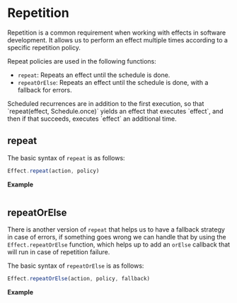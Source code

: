
# Repetition

Repetition is a common requirement when working with effects in software development. It allows us to perform an effect multiple times according to a specific repetition policy.

Repeat policies are used in the following functions:

- `repeat`: Repeats an effect until the schedule is done.
- `repeatOrElse`: Repeats an effect until the schedule is done, with a fallback for errors.

<Warning>
  Scheduled recurrences are in addition to the first execution, so that
  `repeat(effect, Schedule.once)` yields an effect that executes `effect`, and
  then if that succeeds, executes `effect` an additional time.
</Warning>

## repeat

The basic syntax of `repeat` is as follows:

```ts
Effect.repeat(action, policy)
```

**Example**

```ts file=<rootDir>/src/guide/scheduling/repetition/repeat.ts

```

## repeatOrElse

There is another version of `repeat` that helps us to have a fallback strategy in case of errors,
if something goes wrong we can handle that by using the `Effect.repeatOrElse` function,
which helps up to add an `orElse` callback that will run in case of repetition failure.

The basic syntax of `repeatOrElse` is as follows:

```ts
Effect.repeatOrElse(action, policy, fallback)
```

**Example**

```ts file=<rootDir>/src/guide/scheduling/repetition/repeatOrElse.ts

```
